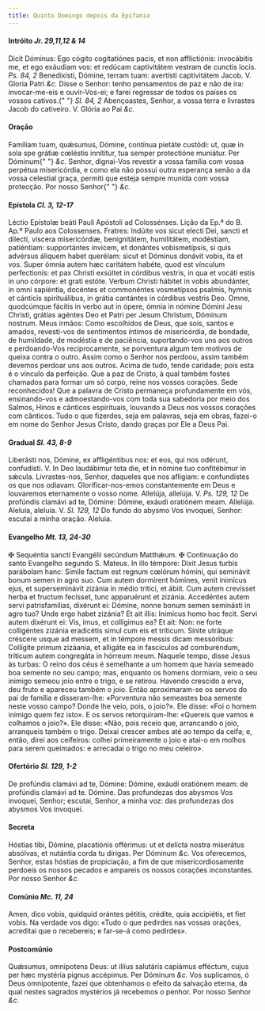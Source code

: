 ```yaml
---
title: Quinto Domingo depois da Epifania
---
```


<h4 class="text-center">
  Intróito <em>Jr. 29,11,12 & 14</em>
</h4>
<div class="grid grid-cols-2 gap-5">
  <span class="text-justify">
    Dicit Dóminus: Ego cógito cogitatiónes pacis, et non afflictiónis:
    invocábitis me, et ego exáudiam vos: et redúcam captivitátem vestram de
    cunctis locis. <em>Ps. 84, 2</em> Benedixísti, Dómine, terram tuam:
    avertísti captivitátem Jacob. V. Gloria Patri <em>&c.</em>
  </span>
  <span class="text-justify">
    Disse o Senhor: tenho pensamentos de paz e não de ira: invocar-me-eis e
    ouvir-Vos-ei; e farei regressar de todos os países os vossos cativos.{" "}
    <em>Sl. 84, 2</em> Abençoastes, Senhor, a vossa terra e livrastes Jacob do
    cativeiro. V. Glória ao Pai <em>&c.</em>
  </span>
</div>

<h4 class="text-center">Oração</h4>
<div class="grid grid-cols-2 gap-5">
  <span class="text-justify">
    Famíliam tuam, quǽsumus, Dómine, contínua pietáte custódi: ut, quæ in sola
    spe grátiæ cœléstis innítitur, tua semper protectióne muniátur. Per Dóminum{" "}
    <em>&c.</em>
  </span>
  <span class="text-justify">
    Senhor, dignai-Vos revestir a vossa família com vossa perpétua misericórdia,
    e como ela não possui outra esperança senão a da vossa celestial graça,
    permiti que esteja sempre munida com vossa protecção. Por nosso Senhor{" "}
    <em>&c.</em>
  </span>
</div>

<h4 class="text-center">
  Epístola <em>Cl. 3, 12-17</em>
</h4>
<div class="grid grid-cols-2 gap-5">
  <span class="text-justify">
    Léctio Epístolæ beáti Pauli Apóstoli ad Colossénses.
  </span>
  <span class="text-justify">
    Lição da Ep.ª do B. Ap.º Paulo aos Colossenses.
  </span>
  <span class="text-justify">
    Fratres: Indúite vos sicut electi Dei, sancti et dilecti, víscera
    misericórdiæ, benignitátem, humilitátem, modéstiam, patiéntiam: supportántes
    ínvicem, et donántes vobismetípsis, si quis advérsus áliquem habet querélam:
    sicut et Dóminus donávit vobis, ita et vos. Super ómnia autem hæc caritátem
    habéte, quod est vínculum perfectionis: et pax Christi exsúltet in córdibus
    vestris, in qua et vocáti estis in uno córpore: et grati estóte. Verbum
    Christi hábitet in vobis abundánter, in omni sapiéntia, docéntes et
    commonéntes vosmetípsos psalmis, hymnis et cánticis spirituálibus, in grátia
    cantántes in córdibus vestris Deo. Omne, quodcúmque fácitis in verbo aut in
    ópere, ómnia in nómine Dómini Jesu Christi, grátias agéntes Deo et Patri per
    Jesum Christum, Dóminum nostrum.
  </span>
  <span class="text-justify">
    Meus irmãos: Como escolhidos de Deus, que sois, santos e amados, revesti-vos
    de sentimentos íntimos de misericórdia, de bondade, de humildade, de
    modéstia e de paciência, suportando-vos uns aos outros e perdoando-Vos
    reciprocamente, se porventura algum tem motivos de queixa contra o outro.
    Assim como o Senhor nos perdoou, assim também devemos perdoar uns aos
    outros. Acima de tudo, tende caridade; pois esta é o vínculo da perfeição.
    Que a paz de Cristo, à qual também fostes chamados para formar um só corpo,
    reine nos vossos corações. Sede reconhecidos! Que a palavra de Cristo
    permaneça profundamente em vós, ensinando-vos e admoestando-vos com toda sua
    sabedoria por meio dos Salmos, Hinos e cânticos espirituais, louvando a Deus
    nos vossos corações com cânticos. Tudo o que fizerdes, seja em palavras,
    seja em obras, fazei-o em nome do Senhor Jesus Cristo, dando graças por Ele
    a Deus Pai.
  </span>
</div>

<h4 class="text-center">
  Gradual <em>Sl. 43, 8-9</em>
</h4>
<div class="grid grid-cols-2 gap-5">
  <span class="text-justify">
    Liberásti nos, Dómine, ex affligéntibus nos: et eos, qui nos odérunt,
    confudísti. V. In Deo laudábimur tota die, et in nómine tuo confitébimur in
    sǽcula.
  </span>
  <span class="text-justify">
    Livrastes-nos, Senhor, daqueles que nos afligiam: e confundistes os que nos
    odiavam. Glorificar-nos-emos constantemente em Deus e louvaremos eternamente
    o vosso nome.
  </span>
  <span class="text-justify">
    Allelúja, allelúja. V. <em>Ps. 129, 12</em> De profúndis clamávi ad te,
    Dómine: Dómine, exáudi oratiónem meam. Allelúja.
  </span>
  <span class="text-justify">
    Aleluia, aleluia. V. <em>Sl. 129, 12</em> Do fundo do abysmo Vos invoquei,
    Senhor: escutai a minha oração. Aleluia.
  </span>
</div>

<h4 class="text-center">
  Evangelho <em>Mt. 13, 24-30</em>
</h4>
<div class="grid grid-cols-2 gap-5">
  <span class="text-justify">
    <span class="text-danger">&#10016;</span> Sequéntia sancti Evangélii
    secúndum Matthǽum.
  </span>
  <span class="text-justify">
    <span class="text-danger">&#10016;</span> Continuação do santo Evangelho
    segundo S. Mateus.
  </span>
  <span class="text-justify">
    In illo témpore: Dixit Jesus turbis parábolam hanc: Símile factum est regnum
    cœlórum hómini, qui seminávit bonum semen in agro suo. Cum autem dormírent
    hómines, venit inimícus ejus, et superseminávit zizánia in médio trítici, et
    ábiit. Cum autem crevísset herba et fructum fecísset, tunc apparuérunt et
    zizánia. Accedéntes autem servi patrisfamílias, dixérunt ei: Dómine, nonne
    bonum semen seminásti in agro tuo? Unde ergo habet zizánia? Et ait illis:
    Inimícus homo hoc fecit. Servi autem dixérunt ei: Vis, imus, et collígimus
    ea? Et ait: Non: ne forte colligéntes zizánia eradicétis simul cum eis et
    tríticum. Sínite utráque créscere usque ad messem, et in témpore messis
    dicam messóribus: Collígite primum zizáania, et alligáte ea in fascículos ad
    comburéndum, tríticum autem congregáta in hórreum meum.
  </span>
  <span class="text-justify">
    Naquele tempo, disse Jesus às turbas: O reino dos céus é semelhante a um
    homem que havia semeado boa semente no seu campo; mas, enquanto os homens
    dormiam, veio o seu inimigo semeou joio entre o trigo, e se retirou. Havendo
    crescido a erva, deu fruto e apareceu também o joio. Então aproximaram-se os
    servos do pai de família e disseram-lhe: «Porventura não semeastes boa
    semente neste vosso campo? Donde lhe veio, pois, o joio?». Ele disse: «Foi o
    homem inimigo quem fez isto». E os servos retorquiram-lhe: «Quereis que
    vamos e colhamos o joio?». Ele disse: «Não, pois receio que, arrancando o
    joio, arranqueis também o trigo. Deixai crescer ambos até ao tempo da ceifa;
    e, então, direi aos ceifeiros: colhei primeiramente o joio e atai-o em
    molhos para serem queimados: e arrecadai o trigo no meu celeiro».
  </span>
</div>

<h4 class="text-center">
  Ofertório <em>Sl. 129, 1-2</em>
</h4>
<div class="grid grid-cols-2 gap-5">
  <span class="text-justify">
    De profúndis clamávi ad te, Dómine: Dómine, exáudi oratiónem meam: de
    profúndis clamávi ad te. Dómine.
  </span>
  <span class="text-justify">
    Das profundezas dos abysmos Vos invoquei, Senhor; escutai, Senhor, a minha
    voz: das profundezas dos abysmos Vos invoquei.
  </span>
</div>

<h4 class="text-center">Secreta</h4>
<div class="grid grid-cols-2 gap-5">
  <span class="text-justify">
    Hóstias tibi, Dómine, placatiónis offérimus: ut et delícta nostra miserátus
    absólvas, et nutántia corda tu dírigas. Per Dóminum <em>&c.</em>
  </span>
  <span class="text-justify">
    Vos oferecemos, Senhor, estas hóstias de propiciação, a fim de que
    misericordiosamente perdoeis os nossos pecados e ampareis os nossos corações
    inconstantes. Por nosso Senhor <em>&c.</em>
  </span>
</div>

<h4 class="text-center">
  Comúnio <em>Mc. 11, 24</em>
</h4>
<div class="grid grid-cols-2 gap-5">
  <span class="text-justify">
    Amen, dico vobis, quidquid orántes pétitis, crédite, quia accipiétis, et
    fiet vobis.
  </span>
  <span class="text-justify">
    Na verdade vos digo: «Tudo o que pedirdes nas vossas orações, acreditai que
    o recebereis; e far-se-á como pedirdes».
  </span>
</div>

<h4 class="text-center">Postcomúnio</h4>
<div class="grid grid-cols-2 gap-5">
  <span class="text-justify">
    Quǽsumus, omnípotens Deus: ut illíus salutáris capiámus efféctum, cujus per
    hæc mystéria pignus accépimus. Per Dóminum <em>&c.</em>
  </span>
  <span class="text-justify">
    Vos suplicamos, ó Deus omnipotente, fazei que obtenhamos o efeito da
    salvação eterna, da qual nestes sagrados mystérios já recebemos o penhor.
    Por nosso Senhor <em>&c.</em>
  </span>
</div>
